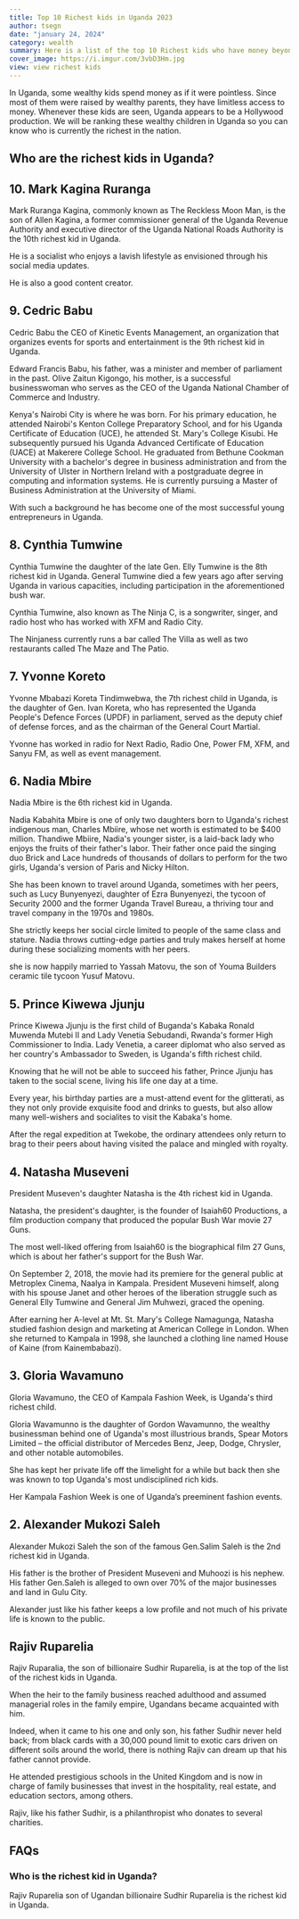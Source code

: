```yaml
---
title: Top 10 Richest kids in Uganda 2023
author: tsegn
date: "january 24, 2024"
category: wealth
summary: Here is a list of the top 10 Richest kids who have money beyond their age. The list is well-vented to bring you only the richest kids in Uganda.
cover_image: https://i.imgur.com/3vbD3Hm.jpg
view: view richest kids
---
```


In Uganda, some wealthy kids spend money as if it were pointless. Since most of them were raised by wealthy parents, they have limitless access to money. Whenever these kids are seen, Uganda appears to be a Hollywood production. We will be ranking these wealthy children in Uganda so you can know who is currently the richest in the nation.

## Who are the richest kids in Uganda?

<AdsComponent />

## 10. Mark Kagina Ruranga

Mark Ruranga Kagina, commonly known as The Reckless Moon Man, is the son of Allen Kagina, a former commissioner general of the Uganda Revenue Authority and executive director of the Uganda National Roads Authority is the 10th richest kid in Uganda.

He is a socialist who enjoys a lavish lifestyle as envisioned through his social media updates.

He is also a good content creator.

## 9. Cedric Babu

Cedric Babu the CEO of Kinetic Events Management, an organization that organizes events for sports and entertainment is the 9th richest kid in Uganda.

Edward Francis Babu, his father, was a minister and member of parliament in the past. Olive Zaitun Kigongo, his mother, is a successful businesswoman who serves as the CEO of the Uganda National Chamber of Commerce and Industry.

Kenya's Nairobi City is where he was born. For his primary education, he attended Nairobi's Kenton College Preparatory School, and for his Uganda Certificate of Education (UCE), he attended St. Mary's College Kisubi. He subsequently pursued his Uganda Advanced Certificate of Education (UACE) at Makerere College School. He graduated from Bethune Cookman University with a bachelor's degree in business administration and from the University of Ulster in Northern Ireland with a postgraduate degree in computing and information systems. He is currently pursuing a Master of Business Administration at the University of Miami.

With such a background he has become one of the most successful young entrepreneurs in Uganda.

<AdsComponent />

## 8. Cynthia Tumwine

Cynthia Tumwine the daughter of the late Gen. Elly Tumwine is the 8th richest kid in Uganda.
General Tumwine died a few years ago after serving Uganda in various capacities, including participation in the aforementioned bush war.

Cynthia Tumwine, also known as The Ninja C, is a songwriter, singer, and radio host who has worked with XFM and Radio City.

The Ninjaness currently runs a bar called The Villa as well as two restaurants called The Maze and The Patio.

## 7. Yvonne Koreto

Yvonne Mbabazi Koreta Tindimwebwa, the 7th richest child in Uganda, is the daughter of Gen. Ivan Koreta, who has represented the Uganda People's Defence Forces (UPDF) in parliament, served as the deputy chief of defense forces, and as the chairman of the General Court Martial.

Yvonne has worked in radio for Next Radio, Radio One, Power FM, XFM, and Sanyu FM, as well as event management.

<AdsComponent />

## 6. Nadia Mbire

Nadia Mbire is the 6th richest kid in Uganda.

Nadia Kabahita Mbire is one of only two daughters born to Uganda's richest indigenous man, Charles Mbiire, whose net worth is estimated to be $400 million. Thandiwe Mbiire, Nadia's younger sister, is a laid-back lady who enjoys the fruits of their father's labor. Their father once paid the singing duo Brick and Lace hundreds of thousands of dollars to perform for the two girls, Uganda's version of Paris and Nicky Hilton.

She has been known to travel around Uganda, sometimes with her peers, such as Lucy Bunyenyezi, daughter of Ezra Bunyenyezi, the tycoon of Security 2000 and the former Uganda Travel Bureau, a thriving tour and travel company in the 1970s and 1980s.

She strictly keeps her social circle limited to people of the same class and stature. Nadia throws cutting-edge parties and truly makes herself at home during these socializing moments with her peers.

she is now happily married to Yassah Matovu, the son of Youma Builders ceramic tile tycoon Yusuf Matovu.

## 5. Prince Kiwewa Jjunju

Prince Kiwewa Jjunju is the first child of Buganda's Kabaka Ronald Muwenda Mutebi II and Lady Venetia Sebudandi, Rwanda's former High Commissioner to India. Lady Venetia, a career diplomat who also served as her country's Ambassador to Sweden, is Uganda's fifth richest child.

Knowing that he will not be able to succeed his father, Prince Jjunju has taken to the social scene, living his life one day at a time.

Every year, his birthday parties are a must-attend event for the glitterati, as they not only provide exquisite food and drinks to guests, but also allow many well-wishers and socialites to visit the Kabaka's home.

After the regal expedition at Twekobe, the ordinary attendees only return to brag to their peers about having visited the palace and mingled with royalty.

<AdsComponent />

## 4. Natasha Museveni

President Museven's daughter Natasha is the 4th richest kid in Uganda.

Natasha, the president's daughter, is the founder of Isaiah60 Productions, a film production company that produced the popular Bush War movie 27 Guns.

The most well-liked offering from Isaiah60 is the biographical film 27 Guns, which is about her father's support for the Bush War.

On September 2, 2018, the movie had its premiere for the general public at Metroplex Cinema, Naalya in Kampala. President Museveni himself, along with his spouse Janet and other heroes of the liberation struggle such as General Elly Tumwine and General Jim Muhwezi, graced the opening.

After earning her A-level at Mt. St. Mary's College Namagunga, Natasha studied fashion design and marketing at American College in London. When she returned to Kampala in 1998, she launched a clothing line named House of Kaine (from Kainembabazi).

## 3. Gloria Wavamuno

Gloria Wavamuno, the CEO of Kampala Fashion Week, is Uganda's third richest child.

Gloria Wavamunno is the daughter of Gordon Wavamunno, the wealthy businessman behind one of Uganda's most illustrious brands, Spear Motors Limited – the official distributor of Mercedes Benz, Jeep, Dodge, Chrysler, and other notable automobiles.

She has kept her private life off the limelight for a while but back then she was known to top Uganda's most undisciplined rich kids.

Her Kampala Fashion Week is one of Uganda’s preeminent fashion events.

<AdsComponent />

## 2. Alexander Mukozi Saleh

Alexander Mukozi Saleh the son of the famous Gen.Salim Saleh is the 2nd richest kid in Uganda.

His father is the brother of President Museveni and Muhoozi is his nephew. His father Gen.Saleh is alleged to own over 70% of the major businesses and land in Gulu City.

Alexander just like his father keeps a low profile and not much of his private life is known to the public.

## Rajiv Ruparelia

Rajiv Ruparalia, the son of billionaire Sudhir Ruparelia, is at the top of the list of the richest kids in Uganda.

When the heir to the family business reached adulthood and assumed managerial roles in the family empire, Ugandans became acquainted with him.

Indeed, when it came to his one and only son, his father Sudhir never held back; from black cards with a 30,000 pound limit to exotic cars driven on different soils around the world, there is nothing Rajiv can dream up that his father cannot provide.

He attended prestigious schools in the United Kingdom and is now in charge of family businesses that invest in the hospitality, real estate, and education sectors, among others.

Rajiv, like his father Sudhir, is a philanthropist who donates to several charities.

## FAQs

### Who is the richest kid in Uganda?

Rajiv Ruparelia son of Ugandan billionaire Sudhir Ruparelia is the richest kid in Uganda.
